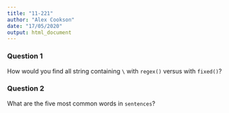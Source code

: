 ```yaml
---
title: "11-221"
author: "Alex Cookson"
date: "17/05/2020"
output: html_document
---
```


### Question 1

How would you find all string containing `\` with `regex()` versus with `fixed()`?


### Question 2

What are the five most common words in `sentences`?
